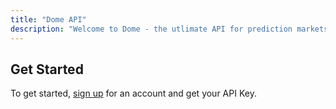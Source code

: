 ```yaml
---
title: "Dome API"
description: "Welcome to Dome - the utlimate API for prediction markets"
---
```


## Get Started

To get started, [sign up](https://www.domeapi.io/) for an account and get your API Key.